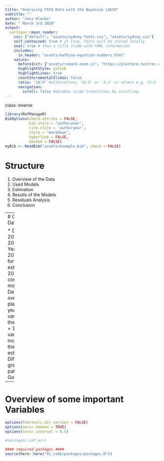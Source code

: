 ```yaml
---
title: "Analysing FIFA Data with the Bayesian LASSO"
subtitle: ""
author: "Jens Klenke"
date: " March 3rd 2020"
output:
  xaringan::moon_reader:
    css: ["default", "assets/sydney-fonts.css", "assets/sydney.css"]
    self_contained: true # if true, fonts will be stored locally
    seal: true # show a title slide with YAML information
    includes:
      in_header: "assets/mathjax-equation-numbers.html"
    nature:
      beforeInit: ["assets/remark-zoom.js", "https://platform.twitter.com/widgets.js"]
      highlightStyle: github
      highlightLines: true
      countIncrementalSlides: false
      ratio: '16:9' #alternatives '16:9' or '4:3' or others e.g. 13:9
      navigation:
        scroll: false #disable slide transitions by scrolling
---
```

class: inverse

```r
library(RefManageR)
BibOptions(check.entries = FALSE, 
           bib.style = "authoryear", 
           cite.style = 'authoryear', 
           style = "markdown",
           hyperlink = FALSE, 
           dashed = FALSE)
myBib <- ReadBib("assets/example.bib", check = FALSE)


```

# Structure
 

1. Overview of the Data
2. Used Models
3. Estimation
4. Resutls of the Models 
5. Residuals Analysis
6. Conclusion

---
# Original Dataset

* Data from 2015 till 2020 (6 Years)
  + 2019 used for the estimation
  + 2020 to compare the models
* Data for over 15 000 players per year
* 104 variables in the datasets 
  + 12 variables included for the estimation
* Different grading pattern for Goalkeepers

---
# Overview of some important Variables 

```r
options(htmltools.dir.version = FALSE)
options(servr.daemon = TRUE)
options(servr.interval = 0.5)

#xaringan::inf_mr()

#### required packages ####
source(here::here("01_code/packages/packages.R"))


```

